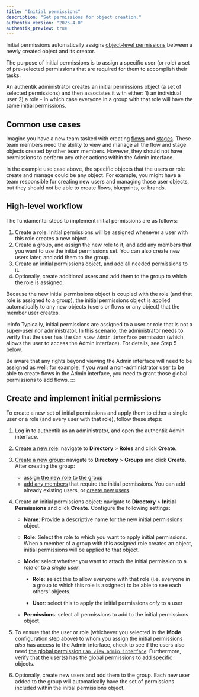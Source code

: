 ```yaml
---
title: "Initial permissions"
description: "Set permissions for object creation."
authentik_version: "2025.4.0"
authentik_preview: true
---
```


Initial permissions automatically assigns [object-level permissions](./permissions.md#object-permissions) between a newly created object and its creator.

The purpose of initial permissions is to assign a specific user (or role) a set of pre-selected permissions that are required for them to accomplish their tasks.

An authentik administrator creates an initial permissions object (a set of selected permissions) and then associates it with either: 1) an individual user 2) a role - in which case everyone in a group with that role will have the same initial permissions.

## Common use cases

Imagine you have a new team tasked with creating [flows](../../add-secure-apps/flows-stages/flow/index.md) and [stages](../../add-secure-apps/flows-stages/stages/index.md). These team members need the ability to view and manage all the flow and stage objects created by other team members. However, they should not have permissions to perform any other actions within the Admin interface.

In the example use case above, the specific objects that the users or role create and manage could be any object. For example, you might have a team responsible for creating new users and managing those user objects, but they should not be able to create flows, blueprints, or brands.

## High-level workflow

The fundamental steps to implement initial permissions are as follows:

1. Create a role. Initial permissions will be assigned whenever a user with this role creates a new object.
2. Create a group, and assign the new role to it, and add any members that you want to use the initial permissions set. You can also create new users later, and add them to the group.
3. Create an initial permissions object, and add all needed permissions to it.
4. Optionally, create additional users and add them to the group to which the role is assigned.

Because the new initial permissions object is coupled with the role (and that role is assigned to a group), the initial permissions object is applied automatically to any new objects (users or flows or any object) that the member user creates.

:::info
Typically, initial permissions are assigned to a user or role that is not a super-user nor administrator. In this scenario, the administrator needs to verify that the user has the `Can view Admin interface` permission (which allows the user to access the Admin interface). For details, see Step 5 below.

Be aware that any rights beyond viewing the Admin interface will need to be assigned as well; for example, if you want a non-administrator user to be able to create flows in the Admin interface, you need to grant those global permissions to add flows.
:::

## Create and implement initial permissions

To create a new set of initial permissions and apply them to either a single user or a role (and every user with that role), follow these steps:

1. Log in to authentik as an administrator, and open the authentik Admin interface.

2. [Create a new role](../roles/manage_roles.md): navigate to **Directory** > **Roles** and click **Create**.

3. [Create a new group](../groups/manage_groups.mdx): navigate to **Directory** > **Groups** and click **Create**. After creating the group:
    - [assign the new role to the group](../groups/manage_groups.mdx#assign-a-role-to-a-group)
    - [add any members](../user/user_basic_operations.md#add-a-user-to-a-group) that require the initial permissions. You can add already existing users, or [create new users](../user/user_basic_operations.md#create-a-user).

4. Create an initial permissions object: navigate to **Directory** > **Initial Permissions** and click **Create**. Configure the following settings:
    - **Name**: Provide a descriptive name for the new initial permissions object.

    - **Role**: Select the role to which you want to apply initial permissions. When a member of a group with this assigned role creates an object, initial permissions will be applied to that object.

    - **Mode**: select whether you want to attach the initial permission to a _role_ or to a _single user_.
        - **Role**: select this to allow everyone with that role (i.e. everyone in a group to which this role is assigned) to be able to see each others' objects.

        - **User**: select this to apply the initial permissions _only_ to a user

    - **Permissions**: select all permissions to add to the initial permissions object.

5. To ensure that the user or role (whichever you selected in the **Mode** configuration step above) to whom you assign the initial permissions _also_ has access to the Admin interface, check to see if the users also need [the global permission `Can view admin interface`](./manage_permissions#assign-can-view-admin-interface-permissions). Furthermore, verify that the user(s) has the global permissions to add specific objects.

6. Optionally, create new users and add them to the group. Each new user added to the group will automatically have the set of permissions included within the initial permissions object.
